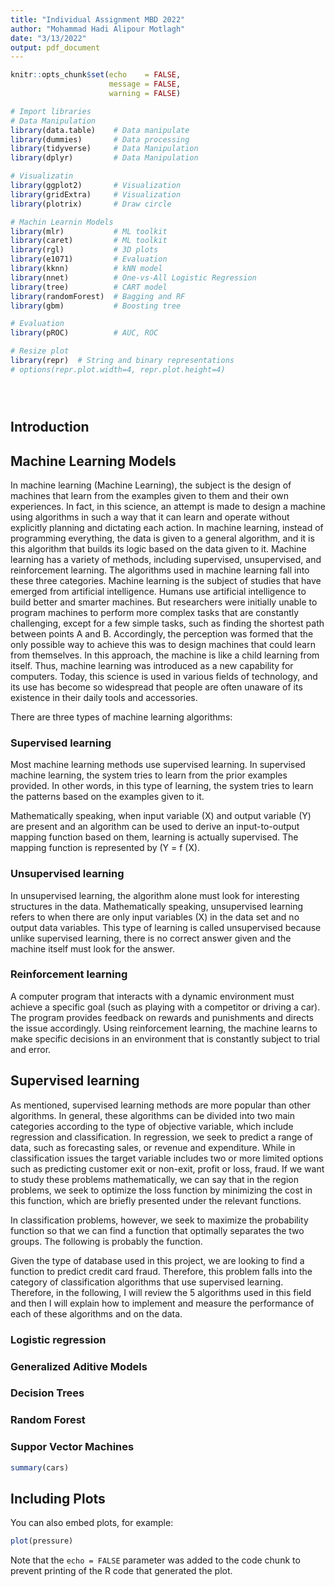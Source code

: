 ```yaml
---
title: "Individual Assignment MBD 2022"
author: "Mohammad Hadi Alipour Motlagh"
date: "3/13/2022"
output: pdf_document
---
```


```r
knitr::opts_chunk$set(echo    = FALSE, 
                      message = FALSE,
                      warning = FALSE)

# Import libraries
# Data Manipulation
library(data.table)    # Data manipulate
library(dummies)       # Data processing
library(tidyverse)     # Data Manipulation
library(dplyr)         # Data Manipulation

# Visualizatin
library(ggplot2)       # Visualization
library(gridExtra)     # Visualization
library(plotrix)       # Draw circle

# Machin Learnin Models
library(mlr)           # ML toolkit
library(caret)         # ML toolkit
library(rgl)           # 3D plots
library(e1071)         # Evaluation
library(kknn)          # kNN model
library(nnet)          # One-vs-All Logistic Regression
library(tree)          # CART model
library(randomForest)  # Bagging and RF
library(gbm)           # Boosting tree

# Evaluation
library(pROC)          # AUC, ROC

# Resize plot
library(repr)  # String and binary representations
# options(repr.plot.width=4, repr.plot.height=4)





```

## Introduction



## Machine Learning Models
In machine learning (Machine Learning), the subject is the design of machines that learn from the examples given to them and their own experiences. In fact, in this science, an attempt is made to design a machine using algorithms in such a way that it can learn and operate without explicitly planning and dictating each action. In machine learning, instead of programming everything, the data is given to a general algorithm, and it is this algorithm that builds its logic based on the data given to it. Machine learning has a variety of methods, including supervised, unsupervised, and reinforcement learning. The algorithms used in machine learning fall into these three categories.
Machine learning is the subject of studies that have emerged from artificial intelligence. Humans use artificial intelligence to build better and smarter machines. But researchers were initially unable to program machines to perform more complex tasks that are constantly challenging, except for a few simple tasks, such as finding the shortest path between points A and B. Accordingly, the perception was formed that the only possible way to achieve this was to design machines that could learn from themselves. In this approach, the machine is like a child learning from itself. Thus, machine learning was introduced as a new capability for computers. Today, this science is used in various fields of technology, and its use has become so widespread that people are often unaware of its existence in their daily tools and accessories.

There are three types of machine learning algorithms:

### Supervised learning
Most machine learning methods use supervised learning. In supervised machine learning, the system tries to learn from the prior examples provided. In other words, in this type of learning, the system tries to learn the patterns based on the examples given to it.

Mathematically speaking, when input variable (X) and output variable (Y) are present and an algorithm can be used to derive an input-to-output mapping function based on them, learning is actually supervised. The mapping function is represented by (Y = f (X).

### Unsupervised learning
In unsupervised learning, the algorithm alone must look for interesting structures in the data. Mathematically speaking, unsupervised learning refers to when there are only input variables (X) in the data set and no output data variables. This type of learning is called unsupervised because unlike supervised learning, there is no correct answer given and the machine itself must look for the answer.

### Reinforcement learning
A computer program that interacts with a dynamic environment must achieve a specific goal (such as playing with a competitor or driving a car). The program provides feedback on rewards and punishments and directs the issue accordingly. Using reinforcement learning, the machine learns to make specific decisions in an environment that is constantly subject to trial and error.


## Supervised learning

As mentioned, supervised learning methods are more popular than other algorithms. In general, these algorithms can be divided into two main categories according to the type of objective variable, which include regression and classification.
In regression, we seek to predict a range of data, such as forecasting sales, or revenue and expenditure. While in classification issues the target variable includes two or more limited options such as predicting customer exit or non-exit, profit or loss, fraud.
If we want to study these problems mathematically, we can say that in the region problems, we seek to optimize the loss function by minimizing the cost in this function, which are briefly presented under the relevant functions.

In classification problems, however, we seek to maximize the probability function so that we can find a function that optimally separates the two groups. The following is probably the function.

Given the type of database used in this project, we are looking to find a function to predict credit card fraud. Therefore, this problem falls into the category of classification algorithms that use supervised learning. Therefore, in the following, I will review the 5 algorithms used in this field and then I will explain how to implement and measure the performance of each of these algorithms and on the data.

### Logistic regression


### Generalized Aditive Models


### Decision Trees


### Random Forest



### Suppor Vector Machines

```r
summary(cars)
```

## Including Plots

You can also embed plots, for example:

```r
plot(pressure)
```

Note that the `echo = FALSE` parameter was added to the code chunk to prevent printing of the R code that generated the plot.
